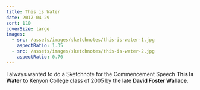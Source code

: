 ```yaml
---
title: This is Water
date: 2017-04-29
sort: 110
coverSize: large
images:
  - src: /assets/images/sketchnotes/this-is-water-1.jpg
    aspectRatio: 1.35
  - src: /assets/images/sketchnotes/this-is-water-2.jpg
    aspectRatio: 0.70
---
```


I always wanted to do a Sketchnote for the Commencement Speech **This Is Water** to Kenyon College class of 2005 by the late **David Foster Wallace**.
